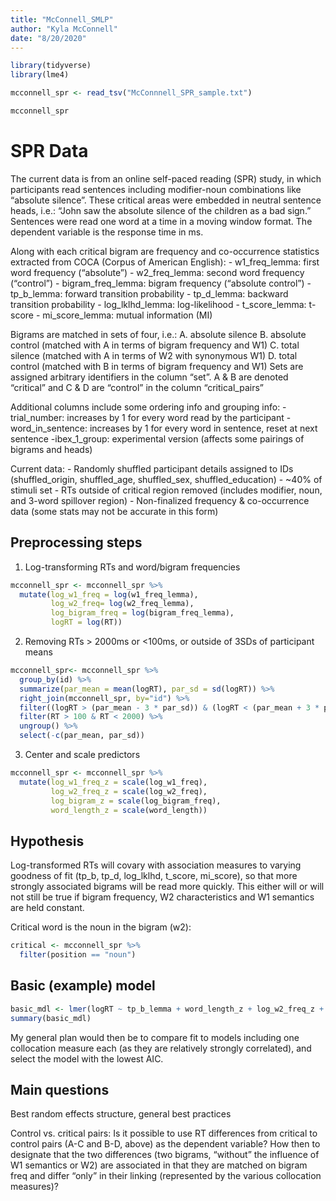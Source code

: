 ```yaml
---
title: "McConnell_SMLP"
author: "Kyla McConnell"
date: "8/20/2020"
---
```


```r
library(tidyverse)
library(lme4)

mcconnell_spr <- read_tsv("McConnnell_SPR_sample.txt")

mcconnell_spr
```

# SPR Data

The current data is from an online self-paced reading (SPR) study, in which participants read sentences including modifier-noun combinations like "absolute silence". These critical areas were embedded in neutral sentence heads, i.e.: "John saw the absolute silence of the children as a bad sign." Sentences were read one word at a time in a moving window format. The dependent variable is the response time in ms. 

Along with each critical bigram are frequency and co-occurrence statistics extracted from COCA (Corpus of American English): 
  - w1_freq_lemma: first word frequency ("absolute")
  - w2_freq_lemma: second word frequency ("control")
  - bigram_freq_lemma: bigram frequency ("absolute control")
  - tp_b_lemma: forward transition probability
  - tp_d_lemma: backward transition probability
  - log_lklhd_lemma: log-likelihood
  - t_score_lemma: t-score
  - mi_score_lemma: mutual information (MI)
  
Bigrams are matched in sets of four, i.e.:
  A. absolute silence
  B. absolute control (matched with A in terms of bigram frequency and W1)
  C. total silence (matched with A in terms of W2 with synonymous W1)
  D. total control (matched with B in terms of bigram frequency and W1)
Sets are assigned arbitrary identifiers in the column "set".
A & B are denoted "critical" and C & D are "control" in the column "critical_pairs"

Additional columns include some ordering info and grouping info:
  -trial_number: increases by 1 for every word read by the participant
  -word_in_sentence: increases by 1 for every word in sentence, reset at next sentence
  -ibex_1_group: experimental version (affects some pairings of bigrams and heads)

Current data:
- Randomly shuffled participant details assigned to IDs (shuffled_origin, shuffled_age, shuffled_sex, shuffled_education)
- ~40% of stimuli set 
- RTs outside of critical region removed (includes modifier, noun, and 3-word spillover region)
- Non-finalized frequency & co-occurrence data (some stats may not be accurate in this form)

## Preprocessing steps
1. Log-transforming RTs and word/bigram frequencies 
```r
mcconnell_spr <- mcconnell_spr %>% 
  mutate(log_w1_freq = log(w1_freq_lemma),
         log_w2_freq= log(w2_freq_lemma),
         log_bigram_freq = log(bigram_freq_lemma),
         logRT = log(RT))
```

2. Removing RTs > 2000ms or <100ms, or outside of 3SDs of participant means
```r
mcconnell_spr<- mcconnell_spr %>% 
  group_by(id) %>% 
  summarize(par_mean = mean(logRT), par_sd = sd(logRT)) %>% 
  right_join(mcconnell_spr, by="id") %>% 
  filter((logRT > (par_mean - 3 * par_sd)) & (logRT < (par_mean + 3 * par_sd))) %>% 
  filter(RT > 100 & RT < 2000) %>% 
  ungroup() %>% 
  select(-c(par_mean, par_sd))
```

3. Center and scale predictors
```r
mcconnell_spr <- mcconnell_spr %>% 
  mutate(log_w1_freq_z = scale(log_w1_freq),
         log_w2_freq_z = scale(log_w2_freq),
         log_bigram_z = scale(log_bigram_freq),
         word_length_z = scale(word_length))
```

## Hypothesis

Log-transformed RTs will covary with association measures to varying goodness of fit (tp_b, tp_d, log_lklhd, t_score, mi_score), so that more strongly associated bigrams will be read more quickly. This either will or will not still be true if bigram frequency, W2 characteristics and W1 semantics are held constant.

Critical word is the noun in the bigram (w2):
```r
critical <- mcconnell_spr %>% 
  filter(position == "noun")
```

## Basic (example) model
```r
basic_mdl <- lmer(logRT ~ tp_b_lemma + word_length_z + log_w2_freq_z + log_w1_freq_z + trial_number + log_bigram_z + (1|id) + (1+tp_b_lemma|ItemID), data=critical)
summary(basic_mdl)
```

My general plan would then be to compare fit to models including one collocation measure each (as they are relatively strongly correlated), and select the model with the lowest AIC.

## Main questions
Best random effects structure, general best practices

Control vs. critical pairs:
Is it possible to use RT differences from critical to control pairs (A-C and B-D, above) as the dependent variable? 
How then to designate that the two differences (two bigrams, "without" the influence of W1 semantics or W2) are associated in that they are matched on bigram freq and differ "only" in their linking (represented by the various collocation measures)?